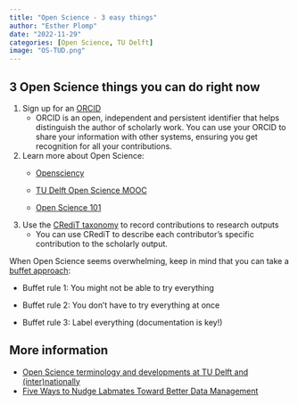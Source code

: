 ```yaml
---
title: "Open Science - 3 easy things"
author: "Esther Plomp"
date: "2022-11-29"
categories: [Open Science, TU Delft]
image: "OS-TUD.png"
---
```


## 3 Open Science things you can do right now

1.  Sign up for an [ORCID](https://orcid.org/)
    -   ORCID is an open, independent and persistent identifier that helps distinguish the author of scholarly work. You can use your ORCID to share your information with other systems, ensuring you get recognition for all your contributions.
2.  Learn more about Open Science:
    -   [Opensciency](https://opensciency.github.io/sprint-content/)

    -   [TU Delft Open Science MOOC](https://www.tudelft.nl/library/research-data-management/r/training-evenementen/mooc-open-science-sharing-your-research-with-the-world)

    -   [Open Science 101](https://openscience101.org)
3.  Use the [CRediT taxonomy](https://estherplomp.github.io/TNW-OS-support/posts/credit/index.html) to record contributions to research outputs
    -   You can use CRediT to describe each contributor's specific contribution to the scholarly output.

When Open Science seems overwhelming, keep in mind that you can take a [buffet approach](https://cogtales.wordpress.com/2023/04/16/the-buffet-approach-to-open-science/):

-   Buffet rule 1: You might not be able to try everything

-   Buffet rule 2: You don't have to try everything at once

-   Buffet rule 3: Label everything (documentation is key!)

## More information

-   [Open Science terminology and developments at TU Delft and (inter)nationally](https://estherplomp.github.io/TNW-OS-support/posts/open-science-TUD/)
-   [Five Ways to Nudge Labmates Toward Better Data Management](http://dataabinitio.com/?p=1126)
